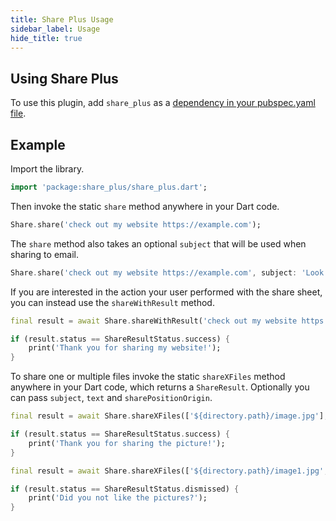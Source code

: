 ```yaml
---
title: Share Plus Usage
sidebar_label: Usage
hide_title: true
---
```


## Using Share Plus

To use this plugin, add `share_plus` as a [dependency in your pubspec.yaml file](https://plus.fluttercommunity.dev/docs/overview).

## Example

Import the library.

```dart
import 'package:share_plus/share_plus.dart';
```

Then invoke the static `share` method anywhere in your Dart code.

```dart
Share.share('check out my website https://example.com');
```

The `share` method also takes an optional `subject` that will be used when
sharing to email.

```dart
Share.share('check out my website https://example.com', subject: 'Look what I made!');
```

If you are interested in the action your user performed with the share sheet, you can instead use the `shareWithResult` method.

```dart
final result = await Share.shareWithResult('check out my website https://example.com');

if (result.status == ShareResultStatus.success) {
    print('Thank you for sharing my website!');
}
```

To share one or multiple files invoke the static `shareXFiles` method anywhere in your Dart code, which returns a `ShareResult`. Optionally you can pass `subject`, `text` and `sharePositionOrigin`.

```dart
final result = await Share.shareXFiles(['${directory.path}/image.jpg'], text: 'Great picture');

if (result.status == ShareResultStatus.success) {
    print('Thank you for sharing the picture!');
}
```

```dart
final result = await Share.shareXFiles(['${directory.path}/image1.jpg', '${directory.path}/image2.jpg']);

if (result.status == ShareResultStatus.dismissed) {
    print('Did you not like the pictures?');
}
```
